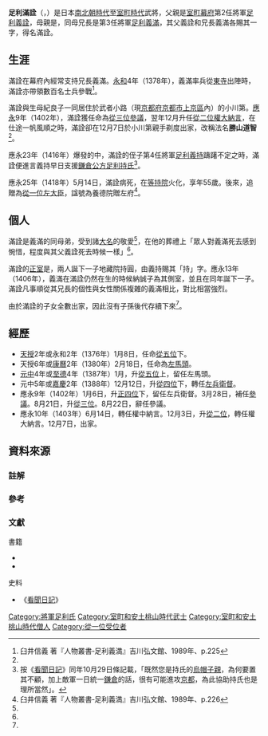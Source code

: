 {{日本武士
|名稱= 足利 滿詮
|圖片名稱= Ashikaga_Mitsuakira.jpg
|圖片大小= 250px
|圖片說明= 足利滿詮像（[[京都市|京都市]][[大德寺|大德寺]]養德院藏）
|時代= [[南北朝時代_(日本)|南北朝時代]] - [[室町時代|室町時代]]
|出生日期=  [[正平_(後村上天皇)|正平]]19年或[[貞治|貞治]]3年5月29日（1364年7月6日）
|出生地點= 
|逝世日期= [[應永|應永]]25年5月14日（1418年6月29日）
|逝世地點= 
|假名= {{lang|ja|あしかが みつあきら}}
|羅馬字=Ashikaga Mitsuakira
|幼名= 乙若丸
|改名= 勝山道智（法名）
|别名= 小川殿
|諡号= 養德院贈左府
|神号= 
|戒名= 
|洗禮名= 
|墓所=   
|朝廷官位=   [[從三位|從三位]][[參議|參議]]<br>[[從二位|從二位]][[大納言|權大納言]]<br>追贈[[從一位|從一位]][[左大臣|左大臣]]
|幕府職位=   
|主君=  [[足利義滿|足利義滿]]→[[足利義持|足利義持]]
|藩= 
|氏族= [[足利氏|足利氏]]（[[足利將軍家|足利將軍家]]）
|父母= 父：[[足利義詮|足利義詮]]<br>母：{{Link-ja|紀良子|紀良子}}（[[後圓融天皇|後圓融天皇]]的姨母）
|養父= 
|養母=
|兄弟= {{Link-ja|足利千壽王|足利千寿王}}<br>[[足利義滿|足利義滿]]<br>{{Link-ja|柏庭清祖|柏庭清祖}}<br>{{Link-ja|廷用宗器|廷用宗器}}
|姐妹= {{Link-ja|惠照|恵照|寶鏡寺殿}}
|正室= {{Link-ja|藤原誠子|藤原誠子}}（後來成為[[足利義滿|足利義滿]]側室）
|側室= 
|嗣子= 實相院增詮<br>三寶院義賢<br>淨土寺持弁<br>地藏院持圓
|嗣女= 安禪寺比丘尼
|養子= 
|養女= 
}}
'''足利滿詮'''（{{jpn|j=足利満詮|hg=あしかが みつあきら|rm=Ashikaga Mitsuakira}}，{{bd|1364年|7月6日|1418年|6月29日|catIdx=Ashikaga Mitsuakira}}）是日本[[南北朝時代_(日本)|南北朝時代]]至[[室町時代|室町時代]]武將，父親是[[室町幕府|室町幕府]]第2任將軍[[足利義詮|足利義詮]]，母親是{{Link-ja|紀良子|紀良子}}，同母兄長是第3任將軍[[足利義滿|足利義滿]]，其父義詮和兄長義滿各賜其一字，得名滿詮。

== 生涯 ==
滿詮在幕府內經常支持兄長義滿。[[永和_(後圓融天皇)|永和]]4年（1378年），義滿率兵從[[東寺|東寺]]出陣時，滿詮亦帶領數百名士兵參戰<ref name="足利義満p225"> 臼井信義 著『人物叢書‐足利義満』吉川弘文館、1989年、p.225</ref>。

滿詮與生母紀良子一同居住於武者小路（現[[京都府|京都府]][[京都市|京都市]][[上京區|上京區]]內）的小川第。[[應永|應永]]9年（1402年），滿詮獲任命為[[從三位|從三位]][[參議|參議]]，翌年12月升任[[從二位|從二位]][[大納言|權大納言]]，在仕途一帆風順之時，滿詮卻在12月7日於小川第親手剃度出家，改稱法名'''勝山道智'''<ref name="足利義満p225"/>。

應永23年（1416年）爆發的{{Link-ja|上杉禪秀之亂|上杉禅秀の乱}}中，滿詮的侄子第4任將軍[[足利義持|足利義持]]躊躇不定之時，滿詮便進言義持早日支援[[鎌倉公方|鎌倉公方]][[足利持氏|足利持氏]]<ref group="註">按《[[看聞日記|看聞日記]]》同年10月29日條記載，「既然您是持氏的[[烏帽子親|烏帽子親]]，為何要置其不顧，加上敵軍一日統一[[鎌倉|鎌倉]]的話，很有可能進攻[[京都|京都]]，為此協助持氏也是理所當然」。</ref>。

應永25年（1418年）5月14日，滿詮病死，在[[等持院|等持院]]火化，享年55歲。後來，追贈為[[從一位|從一位]][[左大臣|左大臣]]，諡號為養德院贈左府<ref name="足利義満p226"> 臼井信義 著『人物叢書‐足利義満』吉川弘文館、1989年、p.226</ref>。

== 個人 ==
滿詮是義滿的同母弟，受到諸[[大名_(稱謂)|大名]]的敬愛<ref name="足利義満p225"/>，在他的葬禮上「眾人對義滿死去感到惋惜，程度與其父義詮死去時候一樣」<ref name="足利義満p226"/>。

滿詮的[[正室|正室]]是{{Link-ja|藤原誠子|藤原誠子}}，兩人誕下一子地藏院持圓，由義持賜其「持」字。應永13年（1406年），義滿在滿詮仍然在生的時候納誠子為其側室，並且在同年誕下一子{{Link-ja|梶井義承|梶井義承}}。滿詮凡事順從其兄長的個性與女性關係複雜的義滿相比，對比相當強烈。

由於滿詮的子女全數出家，因此沒有子孫後代存續下來<ref name="足利義満p226"/>。

== 經歷 ==
*[[天授_(長慶天皇)|天授]]2年或永和2年（1376年）1月8日，任命[[從五位|從五位]]下。
*天授6年或[[康曆|康曆]]2年（1380年）2月18日，任命為[[馬寮|左馬頭]]。
*[[元中|元中]]4年或[[至德_(日本)|至德]]4年（1387年）1月，升[[從五位|從五位]]上，留任左馬頭。
*元中5年或[[嘉慶_(日本)|嘉慶]]2年（1388年）12月12日，升[[從四位|從四位]]下，轉任[[兵衛府|左兵衛督]]。
*應永9年（1402年）1月6日，升[[正四位|正四位]]下，留任左兵衛督。3月28日，補任[[參議|參議]]。8月21日，升[[從三位|從三位]]。8月22日，辭任參議。
*應永10年（1403年）6月14日，轉任權中納言。12月3日，升[[從二位|從二位]]，轉任權大納言。12月7日，出家。

== 資料來源 ==
=== 註解 ===
{{Reflist|group="註"}}
=== 參考 ===
{{Reflist}}
=== 文獻 ===
;書籍
* {{cite book |author=伊藤喜良 |title=足利義持 |publisher=[[吉川弘文館|吉川弘文館]] |year=2008 |isbn=978-4-642-05246-7}}
* {{cite book |author=臼井信義 |title=足利義満 |publisher=[[吉川弘文館|吉川弘文館]] |year=1989 |isbn=4-642-05150-3}}
;史料
* 《[[看聞日記|看聞日記]]》

{{DEFAULTSORT:Ashikaga Mitsuakira}}
[[Category:將軍足利氏|Category:將軍足利氏]]
[[Category:室町和安土桃山時代武士|Category:室町和安土桃山時代武士]]
[[Category:室町和安土桃山時代僧人|Category:室町和安土桃山時代僧人]]
[[Category:從一位受位者|Category:從一位受位者]]